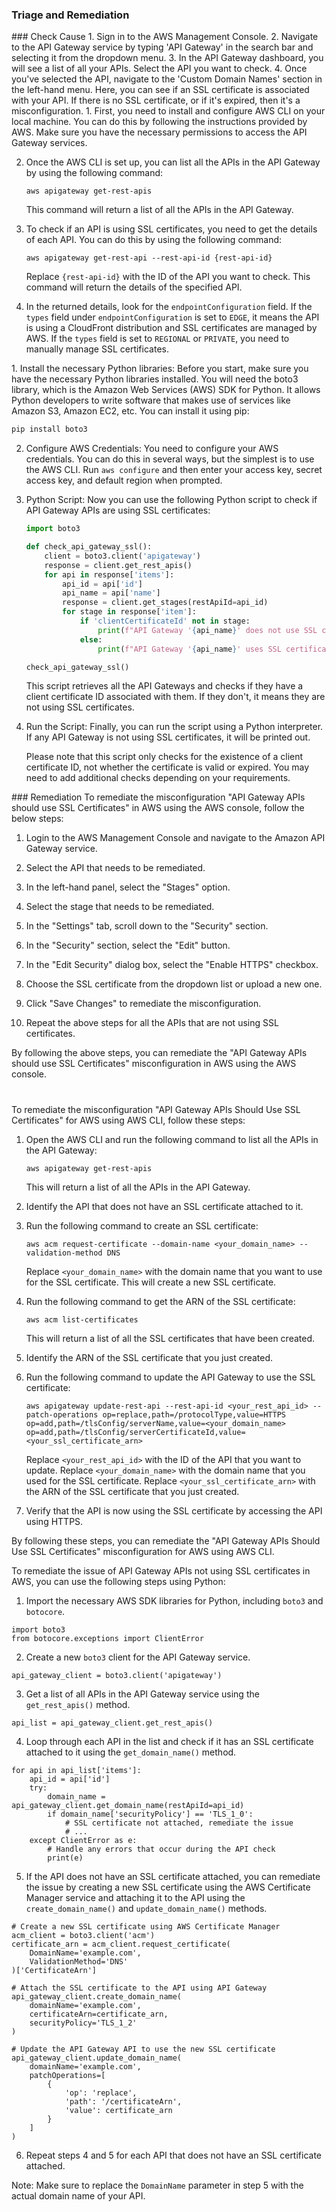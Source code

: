 
### Triage and Remediation
<Tabs>

<Tab title='Cause'>
### Check Cause
<AccordionGroup>
<Accordion title='Using Console' defaultOpen='true'>
1. Sign in to the AWS Management Console.
2. Navigate to the API Gateway service by typing 'API Gateway' in the search bar and selecting it from the dropdown menu.
3. In the API Gateway dashboard, you will see a list of all your APIs. Select the API you want to check.
4. Once you've selected the API, navigate to the 'Custom Domain Names' section in the left-hand menu. Here, you can see if an SSL certificate is associated with your API. If there is no SSL certificate, or if it's expired, then it's a misconfiguration.
</Accordion>

<Accordion title='Using CLI'>
1. First, you need to install and configure AWS CLI on your local machine. You can do this by following the instructions provided by AWS. Make sure you have the necessary permissions to access the API Gateway services.

2. Once the AWS CLI is set up, you can list all the APIs in the API Gateway by using the following command:

   ```
   aws apigateway get-rest-apis
   ```

   This command will return a list of all the APIs in the API Gateway.

3. To check if an API is using SSL certificates, you need to get the details of each API. You can do this by using the following command:

   ```
   aws apigateway get-rest-api --rest-api-id {rest-api-id}
   ```

   Replace `{rest-api-id}` with the ID of the API you want to check. This command will return the details of the specified API.

4. In the returned details, look for the `endpointConfiguration` field. If the `types` field under `endpointConfiguration` is set to `EDGE`, it means the API is using a CloudFront distribution and SSL certificates are managed by AWS. If the `types` field is set to `REGIONAL` or `PRIVATE`, you need to manually manage SSL certificates.
</Accordion>

<Accordion title='Using Python'>
1. Install the necessary Python libraries: Before you start, make sure you have the necessary Python libraries installed. You will need the boto3 library, which is the Amazon Web Services (AWS) SDK for Python. It allows Python developers to write software that makes use of services like Amazon S3, Amazon EC2, etc. You can install it using pip:

   ```python
   pip install boto3
   ```

2. Configure AWS Credentials: You need to configure your AWS credentials. You can do this in several ways, but the simplest is to use the AWS CLI. Run `aws configure` and then enter your access key, secret access key, and default region when prompted.

3. Python Script: Now you can use the following Python script to check if API Gateway APIs are using SSL certificates:

   ```python
   import boto3

   def check_api_gateway_ssl():
       client = boto3.client('apigateway')
       response = client.get_rest_apis()
       for api in response['items']:
           api_id = api['id']
           api_name = api['name']
           response = client.get_stages(restApiId=api_id)
           for stage in response['item']:
               if 'clientCertificateId' not in stage:
                   print(f"API Gateway '{api_name}' does not use SSL certificate.")
               else:
                   print(f"API Gateway '{api_name}' uses SSL certificate.")

   check_api_gateway_ssl()
   ```
   
   This script retrieves all the API Gateways and checks if they have a client certificate ID associated with them. If they don't, it means they are not using SSL certificates.

4. Run the Script: Finally, you can run the script using a Python interpreter. If any API Gateway is not using SSL certificates, it will be printed out. 

   Please note that this script only checks for the existence of a client certificate ID, not whether the certificate is valid or expired. You may need to add additional checks depending on your requirements.
</Accordion>

</AccordionGroup>
</Tab>
<Tab title='Remediation'>
### Remediation

<AccordionGroup>
<Accordion title='Using Console' defaultOpen='true'>
To remediate the misconfiguration "API Gateway APIs should use SSL Certificates" in AWS using the AWS console, follow the below steps:

1. Login to the AWS Management Console and navigate to the Amazon API Gateway service.

2. Select the API that needs to be remediated.

3. In the left-hand panel, select the "Stages" option.

4. Select the stage that needs to be remediated.

5. In the "Settings" tab, scroll down to the "Security" section.

6. In the "Security" section, select the "Edit" button.

7. In the "Edit Security" dialog box, select the "Enable HTTPS" checkbox.

8. Choose the SSL certificate from the dropdown list or upload a new one.

9. Click "Save Changes" to remediate the misconfiguration.

10. Repeat the above steps for all the APIs that are not using SSL certificates.

By following the above steps, you can remediate the "API Gateway APIs should use SSL Certificates" misconfiguration in AWS using the AWS console.

#
</Accordion>

<Accordion title='Using CLI'>
To remediate the misconfiguration "API Gateway APIs Should Use SSL Certificates" for AWS using AWS CLI, follow these steps:

1. Open the AWS CLI and run the following command to list all the APIs in the API Gateway:

   ```
   aws apigateway get-rest-apis
   ```

   This will return a list of all the APIs in the API Gateway.

2. Identify the API that does not have an SSL certificate attached to it.

3. Run the following command to create an SSL certificate:

   ```
   aws acm request-certificate --domain-name <your_domain_name> --validation-method DNS
   ```

   Replace `<your_domain_name>` with the domain name that you want to use for the SSL certificate. This will create a new SSL certificate.

4. Run the following command to get the ARN of the SSL certificate:

   ```
   aws acm list-certificates
   ```

   This will return a list of all the SSL certificates that have been created.

5. Identify the ARN of the SSL certificate that you just created.

6. Run the following command to update the API Gateway to use the SSL certificate:

   ```
   aws apigateway update-rest-api --rest-api-id <your_rest_api_id> --patch-operations op=replace,path=/protocolType,value=HTTPS op=add,path=/tlsConfig/serverName,value=<your_domain_name> op=add,path=/tlsConfig/serverCertificateId,value=<your_ssl_certificate_arn>
   ```

   Replace `<your_rest_api_id>` with the ID of the API that you want to update. Replace `<your_domain_name>` with the domain name that you used for the SSL certificate. Replace `<your_ssl_certificate_arn>` with the ARN of the SSL certificate that you just created.

7. Verify that the API is now using the SSL certificate by accessing the API using HTTPS.

By following these steps, you can remediate the "API Gateway APIs Should Use SSL Certificates" misconfiguration for AWS using AWS CLI.
</Accordion>

<Accordion title='Using Python'>
To remediate the issue of API Gateway APIs not using SSL certificates in AWS, you can use the following steps using Python:

1. Import the necessary AWS SDK libraries for Python, including `boto3` and `botocore`.

```
import boto3
from botocore.exceptions import ClientError
```

2. Create a new `boto3` client for the API Gateway service.

```
api_gateway_client = boto3.client('apigateway')
```

3. Get a list of all APIs in the API Gateway service using the `get_rest_apis()` method.

```
api_list = api_gateway_client.get_rest_apis()
```

4. Loop through each API in the list and check if it has an SSL certificate attached to it using the `get_domain_name()` method.

```
for api in api_list['items']:
    api_id = api['id']
    try:
        domain_name = api_gateway_client.get_domain_name(restApiId=api_id)
        if domain_name['securityPolicy'] == 'TLS_1_0':
            # SSL certificate not attached, remediate the issue
            # ...
    except ClientError as e:
        # Handle any errors that occur during the API check
        print(e)
```

5. If the API does not have an SSL certificate attached, you can remediate the issue by creating a new SSL certificate using the AWS Certificate Manager service and attaching it to the API using the `create_domain_name()` and `update_domain_name()` methods.

```
# Create a new SSL certificate using AWS Certificate Manager
acm_client = boto3.client('acm')
certificate_arn = acm_client.request_certificate(
    DomainName='example.com',
    ValidationMethod='DNS'
)['CertificateArn']

# Attach the SSL certificate to the API using API Gateway
api_gateway_client.create_domain_name(
    domainName='example.com',
    certificateArn=certificate_arn,
    securityPolicy='TLS_1_2'
)

# Update the API Gateway API to use the new SSL certificate
api_gateway_client.update_domain_name(
    domainName='example.com',
    patchOperations=[
        {
            'op': 'replace',
            'path': '/certificateArn',
            'value': certificate_arn
        }
    ]
)
```

6. Repeat steps 4 and 5 for each API that does not have an SSL certificate attached.

Note: Make sure to replace the `DomainName` parameter in step 5 with the actual domain name of your API.
</Accordion>

</AccordionGroup>
</Tab>
</Tabs>
